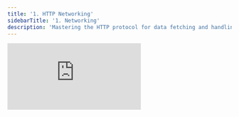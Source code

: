 ```yaml
---
title: '1. HTTP Networking'
sidebarTitle: '1. Networking'
description: 'Mastering the HTTP protocol for data fetching and handling through APIs.'
---
```


<iframe
  className="w-full aspect-video rounded-lg"
  src="https://www.youtube.com/embed/2JYT5f2isg4"
  title="ZBD Dev - HTTP Networking"
  frameBorder="0"
  allow="accelerometer; fullscreen; autoplay; clipboard-write; encrypted-media; gyroscope; picture-in-picture"
  allowfullscreen
></iframe>